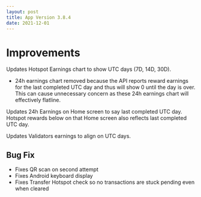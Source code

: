 ```yaml
---
layout: post
title: App Version 3.8.4
date: 2021-12-01
---
```


# Improvements

Updates Hotspot Earnings chart to show UTC days (7D, 14D, 30D).

- 24h earnings chart removed because the API reports reward earnings for the last completed UTC day
  and thus will show 0 until the day is over. This can cause unnecessary concern as these 24h
  earnings chart will effectively flatline.

Updates 24h Earnings on Home screen to say last completed UTC day. Hotspot rewards below on that
Home screen also reflects last completed UTC day.

Updates Validators earnings to align on UTC days.

## Bug Fix

- Fixes QR scan on second attempt
- Fixes Android keyboard display
- Fixes Transfer Hotspot check so no transactions are stuck pending even when cleared
